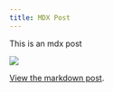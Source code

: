 ```yaml
---
title: MDX Post
---
```


This is an mdx post

![](images/rowan-heuvel-ESDg_Afz2HU-unsplash.jpg)

[View the markdown post](/markdown-post).
